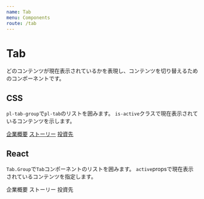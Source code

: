 ```yaml
---
name: Tab
menu: Components
route: /tab
---
```




# Tab

どのコンテンツが現在表示されているかを表現し、コンテンツを切り替えるためのコンポーネントです。

## CSS

`pl-tab-group`で`pl-tab`のリストを囲みます。
`is-active`クラスで現在表示されているコンテンツを示します。

<Playground>
  <div className="pl-tab-group">
    <a className="pl-tab is-active" href="#">企業概要</a>
    <a className="pl-tab" href="#">ストーリー</a>
    <a className="pl-tab" href="#">投資先</a>
  </div>
</Playground>

## React

`Tab.Group`で`Tab`コンポーネントのリストを囲みます。
`active`propsで現在表示されているコンテンツを指定します。

<Playground>
  <Tab.Group>
    <Tab as="a" href="#">企業概要</Tab>
    <Tab as="a" href="#" active>ストーリー</Tab>
    <Tab as="a" href="#">投資先</Tab>
  </Tab.Group>
</Playground>